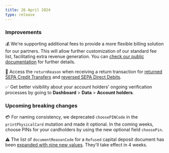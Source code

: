 ```yaml
---
title: 26 April 2024
type: release
---
```



### Improvements

💰 We're supporting additional fees to provide a more flexible billing solution for our partners.
This will allow further customization of our standard fee list, facilitating extra revenue generation. You can [check our public documentation](/topics/accounts/billing/guide-compliant-billing) for further details.

🔁 Access the `returnReason` when receiving a return transaction for [returned SEPA Credit Transfers](/topics/payments/credit-transfers/sepa/#returned) and [reversed SEPA Direct Debits](/topics/payments/direct-debit/#reversed).

✅ Get better visibility about your account holders' ongoing verification processes by going to **Dashboard** > **Data** > **Account holders**.

### Upcoming breaking changes

💳 For naming consistency, we deprecated `choosePINCode` in the `printPhysicalCard` mutation and made it optional.
In the coming weeks, choose PINs for your cardholders by using the new optional field `choosePin`.

⚠️ The list of `documentReasonCode` for a `Refused` capital deposit document has been [expanded with nine new values](https://api-reference.swan.io/enums/document-reason-code/).
They'll take effect in 4 weeks.
